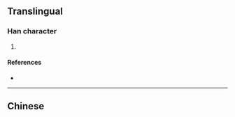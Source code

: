 {{character info/new}}
==Translingual==

===Han character===
{{Han char|rn=32|rad=土|as=04|sn=7|four=|canj=EG,XEG|ids=⿱水土}}

# {{defn|Han|sort=土04}}

====References====
* {{Han ref|kx=0226.070|dkj=04940|dj=0461.070|hdz=10422.190|uh=5754|ud=22356}}

----

==Chinese==
{{zh-see|地|v}}